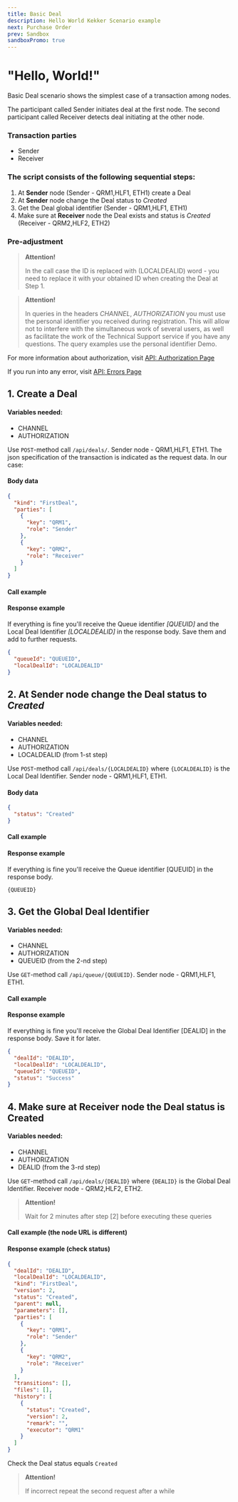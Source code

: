 ```yaml
---
title: Basic Deal
description: Hello World Kekker Scenario example
next: Purchase Order
prev: Sandbox
sandboxPromo: true
---
```




# "Hello, World!"

Basic Deal scenario shows the simplest case of a transaction among nodes.

The participant called Sender initiates deal at the first node. 
The second participant called Receiver detects deal initiating at the other node.

### Transaction parties
* Sender
* Receiver

### The script consists of the following sequential steps:
1. At **Sender** node (Sender - QRM1,HLF1, ETH1) create a Deal
2. At **Sender** node change the Deal status to *Created*
3. Get the Deal global identifier (Sender - QRM1,HLF1, ETH1)
2. Make sure at **Receiver** node the Deal exists and status is *Created*  (Receiver - QRM2,HLF2, ETH2)

### Pre-adjustment
> **Attention!** 
>
> In the call case the ID is replaced with (LOCALDEALID) word - you need to replace it with your obtained ID when creating the Deal at Step 1.

> **Attention!** 
>
> In queries in the headers *CHANNEL*, *AUTHORIZATION* you must use the personal identifier you received during registration. This will allow not to interfere with the simultaneous work of several users, as well as facilitate the work of the Technical Support service if you have any questions. The query examples use the personal identifier Demo.

For more information about authorization, visit [API: Authorization Page](/docs/api/authorization.html)

If you run into any error, visit [API: Errors Page ](/docs/api/handling-errors.html)

## 1. Create a Deal

#### Variables needed:
* CHANNEL
* AUTHORIZATION

Use `POST`-method call `/api/deals/`. Sender node - QRM1,HLF1, ETH1.
The json specification of the transaction is indicated as the request data. In our case:

#### Body data
```json
{
  "kind": "FirstDeal",
  "parties": [
    {
      "key": "QRM1",
      "role": "Sender"
    },
    {
      "key": "QRM2",
      "role": "Receiver"
    }
  ]
}
```

#### Call example

<TabBar>
    <TabItem label="Quorum">
        <CodeEditor code={
       `
curl -X POST "http://qrm1.kekker.com/api/deals"
-H "Accept: application/json"
-H "x-api-version: 2.0"
-H "Channel: {CHANNEL}"
-H "Content-Type: application/json"
-H "Authorization: {AUTHORIZATION}"
-d "
{
 \\"kind\\": \\"FirstDeal\\",
 \\"parties\\": [
   {
     \\"key\\": \\"QRM1\\",
     \\"role\\": \\"Sender\\"
   },
   {
     \\"key\\": \\"QRM2\\",
     \\"role\\": \\"Receiver\\"
   }
 ]
}"
       `
        } />
    </TabItem>
    <TabItem label="Hyperledger">
            <CodeEditor code={
           `
curl -X POST "http://hlf1.kekker.com/api/deals"
-H "Accept: application/json"
-H "x-api-version: 2.0"
-H "Channel: {CHANNEL}"
-H "Content-Type: application/json"
-H "Authorization: {AUTHORIZATION}"
-d "
{
 \\"kind\\": \\"FirstDeal\\",
 \\"parties\\": [
   {
     \\"key\\": \\"HLF1\\",
     \\"role\\": \\"Sender\\"
   },
   {
     \\"key\\": \\"HLF2\\",
     \\"role\\": \\"Receiver\\"
   }
 ]
}"
           `
            } />
        </TabItem>
    <TabItem label="Ethereum">
       <CodeEditor code={
       `
curl -X POST "http://eth1.kekker.com/api/deals"
-H "Accept: application/json"
-H "x-api-version: 2.0"
-H "Channel: {CHANNEL}"
-H "Content-Type: application/json"
-H "Authorization: {AUTHORIZATION}"
-d "
{
 \\"kind\\": \\"FirstDeal\\",
 \\"parties\\": [
   {
     \\"key\\": \\"ETH1\\",
     \\"role\\": \\"Sender\\"
   },
   {
     \\"key\\": \\"ETH2\\",
     \\"role\\": \\"Receiver\\"
   }
 ]
}"
       `
       } />
    </TabItem>
</TabBar>


#### Response example

If everything is fine you'll receive the Queue identifier *[QUEUID]* and the Local Deal Identifier *[LOCALDEALID]*
in the response body. Save them and add to further requests.

```json
{
  "queueId": "QUEUEID",
  "localDealId": "LOCALDEALID"
}
```

## 2. At **Sender** node change the Deal status to *Created*

#### Variables needed:
* CHANNEL
* AUTHORIZATION
* LOCALDEALID (from 1-st step)

Use `POST`-method call `/api/deals/{LOCALDEALID}`  where `{LOCALDEALID}` is the Local Deal Identifier. Sender node - QRM1,HLF1, ETH1.

#### Body data
```json
{
  "status": "Created"
}
```

#### Call example

<TabBar>
    <TabItem label="Quorum">
        <CodeEditor code={
       `
curl -X POST "http://qrm1.kekker.com/api/deals/{LOCALDEALID}"
-H "Accept: application/json"
-H "x-api-version: 2.0"
-H "Channel: {CHANNEL}"
-H "Content-Type: application/json"
-H "Authorization: {AUTHORIZATION}"
-d "
{
 \\"status\\": \\"Created\\"
}"
       `
        } />
    </TabItem>
    <TabItem label="Hyperledger">
            <CodeEditor code={
           `
curl -X POST "http://hlf1.kekker.com/api/deals/{LOCALDEALID}"
-H "Accept: application/json"
-H "x-api-version: 2.0"
-H "Channel: {CHANNEL}"
-H "Content-Type: application/json"
-H "Authorization: {AUTHORIZATION}"
-d "
{
 \\"status\\": \\"Created\\"
}"
           `
            } />
        </TabItem>
    <TabItem label="Ethereum">
       <CodeEditor code={
       `
curl -X POST "http://eth1.kekker.com/api/deals/{LOCALDEALID}"
-H "Accept: application/json"
-H "x-api-version: 2.0"
-H "Channel: {CHANNEL}"
-H "Content-Type: application/json"
-H "Authorization: {AUTHORIZATION}"
-d "
{
 \\"status\\": \\"Created\\"
}"
       `
       } />
    </TabItem>
</TabBar>


#### Response example

If everything is fine you'll receive the Queue identifier [QUEUID] in the response body.

```
{QUEUEID}
```

## 3. Get the Global Deal Identifier

#### Variables needed:
* CHANNEL
* AUTHORIZATION
* QUEUEID (from the 2-nd step)

Use `GET`-method call `/api/queue/{QUEUEID}`. Sender node - QRM1,HLF1, ETH1.

#### Call example

<TabBar>
    <TabItem label="Quorum">
        <CodeEditor code={
       `
curl -X GET "http://qrm1.kekker.com/api/queue/{QUEUEID}"
-H "Accept: application/json"
-H "x-api-version: 2.0"
-H "Channel: {CHANNEL}"
-H "Authorization: {AUTHORIZATION}"
       `
        } />
    </TabItem>
    <TabItem label="Hyperledger">
            <CodeEditor code={
           `
curl -X GET "http://hlf1.kekker.com/api/queue/{QUEUEID}"
-H "Accept: application/json"
-H "x-api-version: 2.0"
-H "Channel: {CHANNEL}"
-H "Authorization: {AUTHORIZATION}"
           `
            } />
        </TabItem>
    <TabItem label="Ethereum">
       <CodeEditor code={
       `
curl -X GET "http://eth1.kekker.com/api/queue/{QUEUEID}"
-H "Accept: application/json"
-H "x-api-version: 2.0"
-H "Channel: {CHANNEL}"
-H "Authorization: {AUTHORIZATION}"
       `
       } />
    </TabItem>
</TabBar>


#### Response example

If everything is fine you'll receive the Global Deal Identifier [DEALID] in the response body. Save it for later.

```json
{
  "dealId": "DEALID",
  "localDealId": "LOCALDEALID",
  "queueId": "QUEUEID",
  "status": "Success"
}
```

## 4. Make sure at Receiver node the Deal status is Created

#### Variables needed:
* CHANNEL
* AUTHORIZATION
* DEALID (from the 3-rd step)

Use `GET`-method call `/api/deals/{DEALID}` where `{DEALID}` is the Global Deal Identifier.
Receiver node - QRM2,HLF2, ETH2.

> **Attention!** 
>
> Wait for 2 minutes after step [2] before executing these queries

#### Call example (the node URL is different)

<TabBar>
    <TabItem label="Quorum">
            <CodeEditor code={
           `
curl -X GET "http://qrm2.kekker.com/api/deals/{DEALID}"
-H "Accept: application/json"
-H "x-api-version: 2.0"
-H "Channel: {CHANNEL}"
-H "Authorization: {AUTHORIZATION}"
           `
        } />
    </TabItem>
    <TabItem label="Hyperledger">
        <CodeEditor code={
       `
curl -X GET "http://hlf2.kekker.com/api/deals/{DEALID}"
-H "Accept: application/json"
-H "x-api-version: 2.0"
-H "Channel: {CHANNEL}"
-H "Authorization: {AUTHORIZATION}"
       `
        } />
    </TabItem>
    <TabItem label="Ethereum">
       <CodeEditor code={
       `
curl -X GET "http://eth2.kekker.com/api/deals/{DEALID}"
-H "Accept: application/json"
-H "x-api-version: 2.0"
-H "Channel: {CHANNEL}"
-H "Authorization: {AUTHORIZATION}"
       `
       } />
    </TabItem>
</TabBar>


#### Response example (check status)
```json
{
  "dealId": "DEALID",
  "localDealId": "LOCALDEALID",
  "kind": "FirstDeal",
  "version": 2,
  "status": "Created",
  "parent": null,
  "parameters": [],
  "parties": [
    {
      "key": "QRM1",
      "role": "Sender"
    },
    {
      "key": "QRM2",
      "role": "Receiver"
    }
  ],
  "transitions": [],
  "files": [],
  "history": [
    {
      "status": "Created",
      "version": 2,
      "remark": "",
      "executor": "QRM1"
    }
  ]
}
```
Check the Deal status equals `Created`
> **Attention!** 
>
> If incorrect repeat the second request after a while
